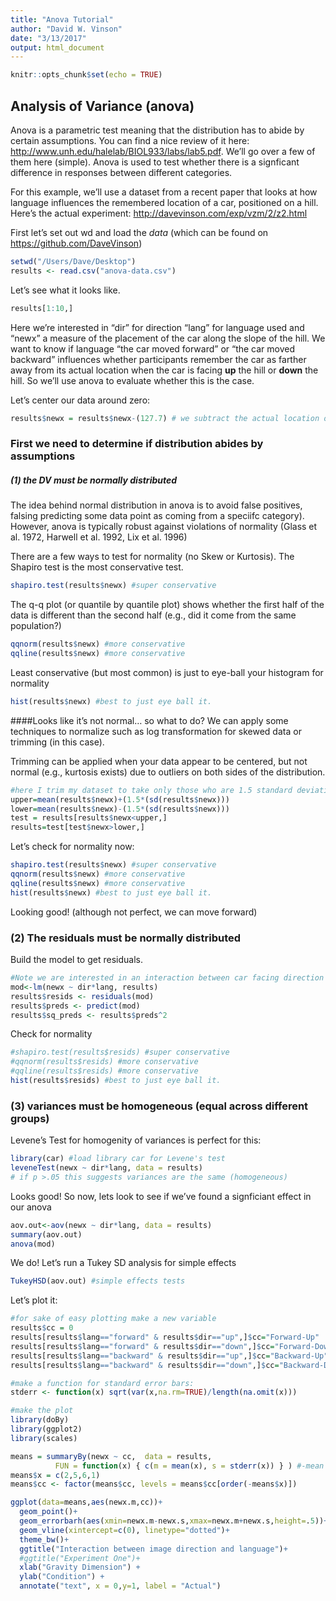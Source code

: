 ```yaml
---
title: "Anova Tutorial"
author: "David W. Vinson"
date: "3/13/2017"
output: html_document
---
```


```r
knitr::opts_chunk$set(echo = TRUE)
```

## Analysis of Variance (anova)

Anova is a parametric test meaning that the distribution has to abide by certain assumptions. You can find a nice review of it here: <http://www.unh.edu/halelab/BIOL933/labs/lab5.pdf>. We'll go over a few of them here (simple). Anova is used to test whether there is a signficant difference in responses between different categories. 

For this example, we'll use a dataset from a recent paper that looks at how language influences the remembered location of a car, positioned on a hill. Here's the actual experiment: <http://davevinson.com/exp/vzm/2/z2.html>

First let's set out wd and load the *data* (which can be found on <https://github.com/DaveVinson>)

```r
setwd("/Users/Dave/Desktop")
results <- read.csv("anova-data.csv")
```

Let's see what it looks like.
```r
results[1:10,]
```

Here we're interested in "dir" for direction "lang" for language used and "newx" a measure of the placement of the car along the slope of the hill. We want to know if language "the car moved forward" or "the car moved backward" influences whether participants remember the car as farther away from its actual location when the car is facing **up** the hill or **down** the hill. So we'll use anova to evaluate whether this is the case. 

Let's center our data around zero: 
```r
results$newx = results$newx-(127.7) # we subtract the actual location of the car on the slope
```


### First we need to determine if distribution abides by assumptions 
##### (1) the DV must be normally distributed 
The idea behind normal distribution in anova is to avoid false positives, falsing predicting some data point as coming from a speciifc category). However, anova is typically robust against violations of normality (Glass et al. 1972, Harwell et al. 1992, Lix et al. 1996)

There are a few ways to test for normality (no Skew or Kurtosis). The Shapiro test is the most conservative test.
```r
shapiro.test(results$newx) #super conservative
```

The q-q plot (or quantile by quantile plot) shows whether the first half of the data is different than the second half (e.g., did it come from the same population?)
```r
qqnorm(results$newx) #more conservative 
qqline(results$newx) #more conservative 
```

Least conservative (but most common) is just to eye-ball your histogram for normality
```r
hist(results$newx) #best to just eye ball it. 
```

####Looks like it's not normal... so what to do? 
We can apply some techniques to normalize such as log transformation for skewed data or trimming (in this case). 

Trimming can be applied when your data appear to be centered, but not normal (e.g., kurtosis exists) due to outliers on both sides of the distribution. 

```r
#here I trim my dataset to take only those who are 1.5 standard deviations away from the mean
upper=mean(results$newx)+(1.5*(sd(results$newx)))
lower=mean(results$newx)-(1.5*(sd(results$newx)))
test = results[results$newx<upper,]
results=test[test$newx>lower,]
```

Let's check for normality now:
```r
shapiro.test(results$newx) #super conservative
qqnorm(results$newx) #more conservative 
qqline(results$newx) #more conservative 
hist(results$newx) #best to just eye ball it. 
```
Looking good! (although not perfect, we can move forward)

### (2) The residuals must be normally distributed

Build the model to get residuals. 
```r
#Note we are interested in an interaction between car facing direction and language use
mod<-lm(newx ~ dir*lang, results)
results$resids <- residuals(mod)
results$preds <- predict(mod)
results$sq_preds <- results$preds^2
```

Check for normality
```r
#shapiro.test(results$resids) #super conservative
#qqnorm(results$resids) #more conservative 
#qqline(results$resids) #more conservative 
hist(results$resids) #best to just eye ball it. 
```

### (3) variances must be homogeneous (equal across different groups)
Levene's Test for homogenity of variances is perfect for this:
```r
library(car) #load library car for Levene's test
leveneTest(newx ~ dir*lang, data = results) 
# if p >.05 this suggests variances are the same (homogeneous)
```
Looks good! So now, lets look to see if we've found a signficiant effect in our anova

```r
aov.out<-aov(newx ~ dir*lang, data = results)
summary(aov.out)
anova(mod)
```

We do! Let's run a Tukey SD analysis for simple effects 
```r
TukeyHSD(aov.out) #simple effects tests

```
Let's plot it: 
```r
#for sake of easy plotting make a new variable
results$cc = 0
results[results$lang=="forward" & results$dir=="up",]$cc="Forward-Up"
results[results$lang=="forward" & results$dir=="down",]$cc="Forward-Down"
results[results$lang=="backward" & results$dir=="up",]$cc="Backward-Up"
results[results$lang=="backward" & results$dir=="down",]$cc="Backward-Down"

#make a function for standard error bars:
stderr <- function(x) sqrt(var(x,na.rm=TRUE)/length(na.omit(x)))

#make the plot
library(doBy)
library(ggplot2)
library(scales)

means = summaryBy(newx ~ cc,  data = results, 
          FUN = function(x) { c(m = mean(x), s = stderr(x)) } ) #-mean for exp 2?
means$x = c(2,5,6,1)
means$cc <- factor(means$cc, levels = means$cc[order(-means$x)])

ggplot(data=means,aes(newx.m,cc))+
  geom_point()+
  geom_errorbarh(aes(xmin=newx.m-newx.s,xmax=newx.m+newx.s,height=.5))+
  geom_vline(xintercept=c(0), linetype="dotted")+
  theme_bw()+
  ggtitle("Interaction between image direction and language")+
  #ggtitle("Experiment One")+
  xlab("Gravity Dimension") +
  ylab("Condition") +
  annotate("text", x = 0,y=1, label = "Actual")
```